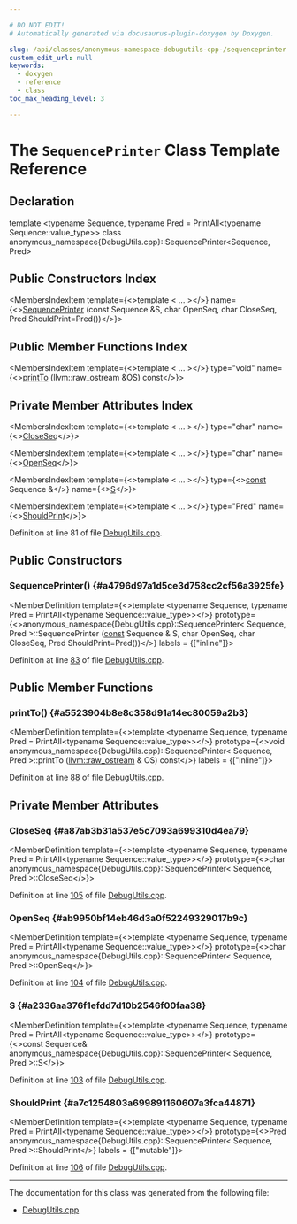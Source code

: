 ```yaml
---

# DO NOT EDIT!
# Automatically generated via docusaurus-plugin-doxygen by Doxygen.

slug: /api/classes/anonymous-namespace-debugutils-cpp-/sequenceprinter
custom_edit_url: null
keywords:
  - doxygen
  - reference
  - class
toc_max_heading_level: 3

---
```





# The `SequencePrinter` Class Template Reference

<DoxygenPage pluginConfig={pluginConfig}>



## Declaration

<CodeBlock>template &lt;typename Sequence, typename Pred = PrintAll&lt;typename Sequence::value&#95;type&gt;&gt;
class anonymous_namespace{DebugUtils.cpp}::SequencePrinter&lt;Sequence, Pred&gt;</CodeBlock>

## Public Constructors Index

<MembersIndex>

<MembersIndexItem
  template={<>template &lt; ... &gt;</>}
  name={<><a href="#a4796d97a1d5ce3d758cc2cf56a3925fe">SequencePrinter</a> (const Sequence &amp;S, char OpenSeq, char CloseSeq, Pred ShouldPrint=Pred())</>}>
</MembersIndexItem>

</MembersIndex>

## Public Member Functions Index

<MembersIndex>

<MembersIndexItem
  template={<>template &lt; ... &gt;</>}
  type="void"
  name={<><a href="#a5523904b8e8c358d91a14ec80059a2b3">printTo</a> (llvm::raw&#95;ostream &amp;OS) const</>}>
</MembersIndexItem>

</MembersIndex>

## Private Member Attributes Index

<MembersIndex>

<MembersIndexItem
  template={<>template &lt; ... &gt;</>}
  type="char"
  name={<><a href="#a87ab3b31a537e5c7093a699310d4ea79">CloseSeq</a></>}>
</MembersIndexItem>

<MembersIndexItem
  template={<>template &lt; ... &gt;</>}
  type="char"
  name={<><a href="#ab9950bf14eb46d3a0f52249329017b9c">OpenSeq</a></>}>
</MembersIndexItem>

<MembersIndexItem
  template={<>template &lt; ... &gt;</>}
  type={<><a href="/docs/api/files/lib/lib/target/lib/target/aarch64/aarch64promoteconstant-cpp/#a90f8350fecae261c25be85d38b451bff">const</a> Sequence &amp;</>}
  name={<><a href="#a2336aa376f1efdd7d10b2546f00faa38">S</a></>}>
</MembersIndexItem>

<MembersIndexItem
  template={<>template &lt; ... &gt;</>}
  type="Pred"
  name={<><a href="#a7c1254803a699891160607a3fca44871">ShouldPrint</a></>}>
</MembersIndexItem>

</MembersIndex>


Definition at line 81 of file <a href="/docs/api/files/lib/lib/executionengine/lib/executionengine/orc/debugutils-cpp">DebugUtils.cpp</a>.

<SectionDefinition>

## Public Constructors

### SequencePrinter() {#a4796d97a1d5ce3d758cc2cf56a3925fe}

<MemberDefinition
  template={<>template &lt;typename Sequence, typename Pred = PrintAll&lt;typename Sequence::value&#95;type&gt;&gt;</>}
  prototype={<>anonymous&#95;namespace&#123;DebugUtils.cpp&#125;::SequencePrinter&lt; Sequence, Pred &gt;::SequencePrinter (<a href="/docs/api/files/lib/lib/target/lib/target/aarch64/aarch64promoteconstant-cpp/#a90f8350fecae261c25be85d38b451bff">const</a> Sequence &amp; S, char OpenSeq, char CloseSeq, Pred ShouldPrint=Pred())</>}
  labels = {["inline"]}>

Definition at line <a href="/docs/api/files/lib/lib/executionengine/lib/executionengine/orc/debugutils-cpp/#l00083">83</a> of file <a href="/docs/api/files/lib/lib/executionengine/lib/executionengine/orc/debugutils-cpp">DebugUtils.cpp</a>.
</MemberDefinition>

</SectionDefinition>

<SectionDefinition>

## Public Member Functions

### printTo() {#a5523904b8e8c358d91a14ec80059a2b3}

<MemberDefinition
  template={<>template &lt;typename Sequence, typename Pred = PrintAll&lt;typename Sequence::value&#95;type&gt;&gt;</>}
  prototype={<>void anonymous&#95;namespace&#123;DebugUtils.cpp&#125;::SequencePrinter&lt; Sequence, Pred &gt;::printTo (<a href="/docs/api/classes/llvm/raw-ostream">llvm::raw&#95;ostream</a> &amp; OS) const</>}
  labels = {["inline"]}>

Definition at line <a href="/docs/api/files/lib/lib/executionengine/lib/executionengine/orc/debugutils-cpp/#l00088">88</a> of file <a href="/docs/api/files/lib/lib/executionengine/lib/executionengine/orc/debugutils-cpp">DebugUtils.cpp</a>.
</MemberDefinition>

</SectionDefinition>

<SectionDefinition>

## Private Member Attributes

### CloseSeq {#a87ab3b31a537e5c7093a699310d4ea79}

<MemberDefinition
  template={<>template &lt;typename Sequence, typename Pred = PrintAll&lt;typename Sequence::value&#95;type&gt;&gt;</>}
  prototype={<>char anonymous&#95;namespace&#123;DebugUtils.cpp&#125;::SequencePrinter&lt; Sequence, Pred &gt;::CloseSeq</>}>

Definition at line <a href="/docs/api/files/lib/lib/executionengine/lib/executionengine/orc/debugutils-cpp/#l00105">105</a> of file <a href="/docs/api/files/lib/lib/executionengine/lib/executionengine/orc/debugutils-cpp">DebugUtils.cpp</a>.
</MemberDefinition>

### OpenSeq {#ab9950bf14eb46d3a0f52249329017b9c}

<MemberDefinition
  template={<>template &lt;typename Sequence, typename Pred = PrintAll&lt;typename Sequence::value&#95;type&gt;&gt;</>}
  prototype={<>char anonymous&#95;namespace&#123;DebugUtils.cpp&#125;::SequencePrinter&lt; Sequence, Pred &gt;::OpenSeq</>}>

Definition at line <a href="/docs/api/files/lib/lib/executionengine/lib/executionengine/orc/debugutils-cpp/#l00104">104</a> of file <a href="/docs/api/files/lib/lib/executionengine/lib/executionengine/orc/debugutils-cpp">DebugUtils.cpp</a>.
</MemberDefinition>

### S {#a2336aa376f1efdd7d10b2546f00faa38}

<MemberDefinition
  template={<>template &lt;typename Sequence, typename Pred = PrintAll&lt;typename Sequence::value&#95;type&gt;&gt;</>}
  prototype={<>const Sequence&amp; anonymous&#95;namespace&#123;DebugUtils.cpp&#125;::SequencePrinter&lt; Sequence, Pred &gt;::S</>}>

Definition at line <a href="/docs/api/files/lib/lib/executionengine/lib/executionengine/orc/debugutils-cpp/#l00103">103</a> of file <a href="/docs/api/files/lib/lib/executionengine/lib/executionengine/orc/debugutils-cpp">DebugUtils.cpp</a>.
</MemberDefinition>

### ShouldPrint {#a7c1254803a699891160607a3fca44871}

<MemberDefinition
  template={<>template &lt;typename Sequence, typename Pred = PrintAll&lt;typename Sequence::value&#95;type&gt;&gt;</>}
  prototype={<>Pred anonymous&#95;namespace&#123;DebugUtils.cpp&#125;::SequencePrinter&lt; Sequence, Pred &gt;::ShouldPrint</>}
  labels = {["mutable"]}>

Definition at line <a href="/docs/api/files/lib/lib/executionengine/lib/executionengine/orc/debugutils-cpp/#l00106">106</a> of file <a href="/docs/api/files/lib/lib/executionengine/lib/executionengine/orc/debugutils-cpp">DebugUtils.cpp</a>.
</MemberDefinition>

</SectionDefinition>

<hr/>

The documentation for this class was generated from the following file:

<ul>
<li><a href="/docs/api/files/lib/lib/executionengine/lib/executionengine/orc/debugutils-cpp">DebugUtils.cpp</a></li>
</ul>

</DoxygenPage>
